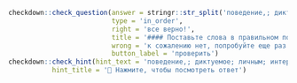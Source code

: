 
```r
checkdown::check_question(answer = stringr::str_split('поведение,; диктуемое; личным; интересом', '; ') |> unlist(), 
                          type = 'in_order',
                          right = 'все верно!',
                          title = '#### Поставьте слова в правильном порядке:',
                          wrong = 'к сожалению нет, попробуйте еще раз...',
                          button_label = 'проверить')
checkdown::check_hint(hint_text = 'поведение,; диктуемое; личным; интересом',
           hint_title = '🔎 Нажмите, чтобы посмотреть ответ')
```
